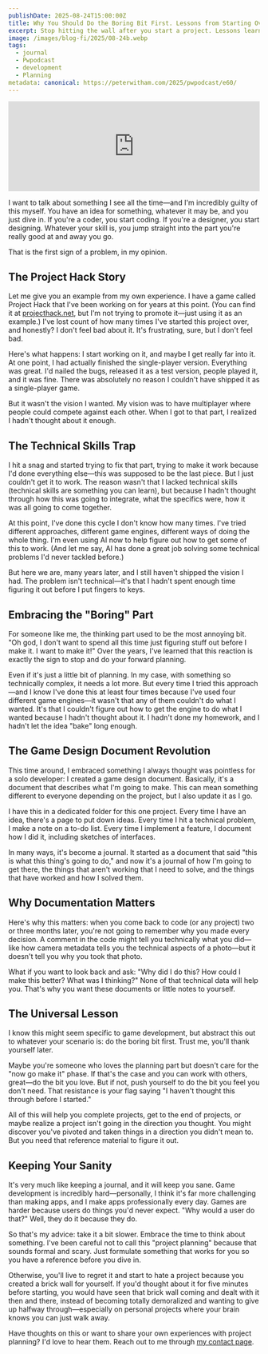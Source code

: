 ```yaml
---
publishDate: 2025-08-24T15:00:00Z
title: Why You Should Do the Boring Bit First. Lessons from Starting Over (Again and Again)
excerpt: Stop hitting the wall after you start a project. Lessons learned to help you complete that project.
image: /images/blog-fi/2025/08-24b.webp
tags:
  - journal
  - Pwpodcast
  - development
  - Planning
metadata: canonical: https://peterwitham.com/2025/pwpodcast/e60/
---
```


<iframe width="100%" height="180" frameborder="no" scrolling="no" seamless="" src="https://share.transistor.fm/e/77192e16"></iframe>

I want to talk about something I see all the time—and I'm incredibly guilty of this myself. You have an idea for something, whatever it may be, and you just dive in. If you're a coder, you start coding. If you're a designer, you start designing. Whatever your skill is, you jump straight into the part you're really good at and away you go.

That is the first sign of a problem, in my opinion.

## The Project Hack Story
Let me give you an example from my own experience. I have a game called Project Hack that I've been working on for years at this point. (You can find it at [projecthack.net](https://projecthack.net), but I'm not trying to promote it—just using it as an example.) I've lost count of how many times I've started this project over, and honestly? I don't feel bad about it. It's frustrating, sure, but I don't feel bad.

Here's what happens: I start working on it, and maybe I get really far into it. At one point, I had actually finished the single-player version. Everything was great. I'd nailed the bugs, released it as a test version, people played it, and it was fine. There was absolutely no reason I couldn't have shipped it as a single-player game.

But it wasn't the vision I wanted. My vision was to have multiplayer where people could compete against each other. When I got to that part, I realized I hadn't thought about it enough.

## The Technical Skills Trap
I hit a snag and started trying to fix that part, trying to make it work because I'd done everything else—this was supposed to be the last piece. But I just couldn't get it to work. The reason wasn't that I lacked technical skills (technical skills are something you can learn), but because I hadn't thought through how this was going to integrate, what the specifics were, how it was all going to come together.

At this point, I've done this cycle I don't know how many times. I've tried different approaches, different game engines, different ways of doing the whole thing. I'm even using AI now to help figure out how to get some of this to work. (And let me say, AI has done a great job solving some technical problems I'd never tackled before.)

But here we are, many years later, and I still haven't shipped the vision I had. The problem isn't technical—it's that I hadn't spent enough time figuring it out before I put fingers to keys.

## Embracing the "Boring" Part
For someone like me, the thinking part used to be the most annoying bit. "Oh god, I don't want to spend all this time just figuring stuff out before I make it. I want to make it!" Over the years, I've learned that this reaction is exactly the sign to stop and do your forward planning.

Even if it's just a little bit of planning. In my case, with something so technically complex, it needs a lot more. But every time I tried this approach—and I know I've done this at least four times because I've used four different game engines—it wasn't that any of them couldn't do what I wanted. It's that I couldn't figure out how to get the engine to do what I wanted because I hadn't thought about it. I hadn't done my homework, and I hadn't let the idea "bake" long enough.

## The Game Design Document Revolution
This time around, I embraced something I always thought was pointless for a solo developer: I created a game design document. Basically, it's a document that describes what I'm going to make. This can mean something different to everyone depending on the project, but I also update it as I go.

I have this in a dedicated folder for this one project. Every time I have an idea, there's a page to put down ideas. Every time I hit a technical problem, I make a note on a to-do list. Every time I implement a feature, I document how I did it, including sketches of interfaces.

In many ways, it's become a journal. It started as a document that said "this is what this thing's going to do," and now it's a journal of how I'm going to get there, the things that aren't working that I need to solve, and the things that have worked and how I solved them.

## Why Documentation Matters
Here's why this matters: when you come back to code (or any project) two or three months later, you're not going to remember why you made every decision. A comment in the code might tell you technically what you did—like how camera metadata tells you the technical aspects of a photo—but it doesn't tell you why you took that photo.

What if you want to look back and ask: "Why did I do this? How could I make this better? What was I thinking?" None of that technical data will help you. That's why you want these documents or little notes to yourself.

## The Universal Lesson
I know this might seem specific to game development, but abstract this out to whatever your scenario is: do the boring bit first. Trust me, you'll thank yourself later.

Maybe you're someone who loves the planning part but doesn't care for the "now go make it" phase. If that's the case and you can work with others, great—do the bit you love. But if not, push yourself to do the bit you feel you don't need. That resistance is your flag saying "I haven't thought this through before I started."

All of this will help you complete projects, get to the end of projects, or maybe realize a project isn't going in the direction you thought. You might discover you've pivoted and taken things in a direction you didn't mean to. But you need that reference material to figure it out.

## Keeping Your Sanity
It's very much like keeping a journal, and it will keep you sane. Game development is incredibly hard—personally, I think it's far more challenging than making apps, and I make apps professionally every day. Games are harder because users do things you'd never expect. "Why would a user do that?" Well, they do it because they do.

So that's my advice: take it a bit slower. Embrace the time to think about something. I've been careful not to call this "project planning" because that sounds formal and scary. Just formulate something that works for you so you have a reference before you dive in.

Otherwise, you'll live to regret it and start to hate a project because you created a brick wall for yourself. If you'd thought about it for five minutes before starting, you would have seen that brick wall coming and dealt with it then and there, instead of becoming totally demoralized and wanting to give up halfway through—especially on personal projects where your brain knows you can just walk away.

Have thoughts on this or want to share your own experiences with project planning? I'd love to hear them. Reach out to me through [my contact page](https://peterwitham.com/contact).
